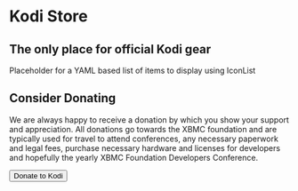 
# Kodi Store

## The only place for official Kodi gear

Placeholder for a YAML based list of items to display using IconList

## Consider Donating

We are always happy to receive a donation by which you show your support and appreciation. All donations go towards the XBMC foundation and are typically used for travel to attend conferences, any necessary paperwork and legal fees, purchase necessary hardware and licenses for developers and hopefully the yearly XBMC Foundation Developers Conference.

<Button variant="link" component="a" href="/donate" isLarge>Donate to Kodi <ArrowRightIcon/></Button>
